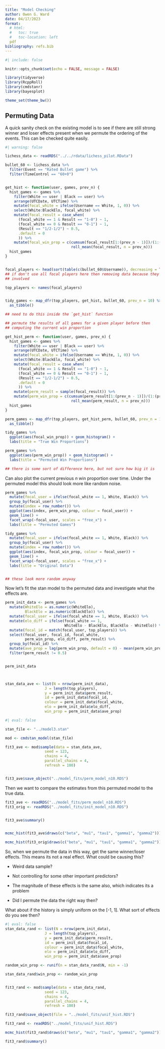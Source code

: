 ```yaml
---
title: "Model Checking"
author: Owen G. Ward
date: 04/17/2023
format: 
  # html:
  #   toc: true
  #   toc-location: left
  pdf
bibliography: refs.bib
---
```



```r
#| include: false

knitr::opts_chunk$set(echo = FALSE, message = FALSE)

library(tidyverse)
library(RcppRoll)
library(cmdstanr)
library(bayesplot)

theme_set(theme_bw())

```



## Permuting Data

A quick sanity check on the existing model is to see if there are 
still strong winner and loser effects present when we permute the 
ordering of the events. This can be checked quite easily.


```r
#| warning: false

lichess_data <- readRDS("../../rdata/lichess_pilot.RData")

bullet_60 <- lichess_data %>% 
  filter(Event == "Rated Bullet game") %>% 
  filter(TimeControl == "60+0")


get_hist <- function(user, games, prev_n) {
  hist_games <- games %>% 
    filter(White == user | Black == user) %>% 
    arrange(UTCDate, UTCTime) %>% 
    mutate(focal_white = ifelse(Username == White, 1, 0)) %>% 
    select(White:BlackElo, focal_white) %>% 
    mutate(focal_result = case_when(
      (focal_white == 1 & Result == "1-0") ~ 1,
      (focal_white == 0 & Result == "0-1") ~ 1,
      (Result == "1/2-1/2") ~ 0.5,
      .default = 0
      )) %>% 
    mutate(focal_win_prop = c(cumsum(focal_result[1:(prev_n - 1)])/(1:(prev_n -1)), 
                              roll_mean(focal_result, n = prev_n)))
  hist_games
}


focal_players <- head(sort(table(c(bullet_60$Username)), decreasing = TRUE), 18)
## if don't use all focal players here then removing data because they won't be
## involved

top_players <- names(focal_players)


tidy_games <- map_dfr(top_players, get_hist, bullet_60, prev_n = 10) %>% 
  as_tibble()

```



```r

## need to do this inside the `get_hist` function

## permute the results of all games for a given player before then
## computing the current win proportion

get_hist_perm <- function(user, games, prev_n) {
  hist_games <- games %>% 
    filter(White == user | Black == user) %>% 
    arrange(UTCDate, UTCTime) %>% 
    mutate(focal_white = ifelse(Username == White, 1, 0)) %>% 
    select(White:BlackElo, focal_white) %>% 
    mutate(focal_result = case_when(
      (focal_white == 1 & Result == "1-0") ~ 1,
      (focal_white == 0 & Result == "0-1") ~ 1,
      (Result == "1/2-1/2") ~ 0.5,
      .default = 0
      )) %>% 
    mutate(perm_result = sample(focal_result)) %>% 
    mutate(perm_win_prop = c(cumsum(perm_result[1:(prev_n - 1)])/(1:(prev_n -1)), 
                              roll_mean(perm_result, n = prev_n)))
  hist_games
}

perm_games <- map_dfr(top_players, get_hist_perm, bullet_60, prev_n = 10) %>% 
  as_tibble()
```


```r
tidy_games %>% 
  ggplot(aes(focal_win_prop)) + geom_histogram() +
  labs(title = "True Win Proportions")

perm_games %>% 
  ggplot(aes(perm_win_prop)) + geom_histogram() +
  labs(title = "Permuted Win Proportions")

## there is some sort of difference here, but not sure how big it is 

```


Can also plot the current previous $n$ win proportion over time. 
Under the permuted model this should look more like random noise.

```r

perm_games %>% 
  mutate(focal_user = ifelse(focal_white == 1, White, Black)) %>% 
  group_by(focal_user) %>% 
  mutate(index = row_number()) %>% 
  ggplot(aes(index, perm_win_prop, colour = focal_user)) +
  geom_line() +
  facet_wrap(~focal_user, scales = "free_x") +
  labs(title = "Permuted Games")

tidy_games %>% 
  mutate(focal_user = ifelse(focal_white == 1, White, Black)) %>% 
  group_by(focal_user) %>% 
  mutate(index = row_number()) %>% 
  ggplot(aes(index, focal_win_prop, colour = focal_user)) +
  geom_line() +
  facet_wrap(~focal_user, scales = "free_x") +
  labs(title = "Original Data")


## these look more random anyway

```


Now let's fit the stan model to the permuted data and investigate what
the effects are.


```r

perm_init_data <- perm_games %>% 
  mutate(WhiteElo = as.numeric(WhiteElo), 
         BlackElo = as.numeric(BlackElo)) %>% 
  mutate(focal_user = ifelse(focal_white == 1, White, Black)) %>% 
  mutate(elo_diff = ifelse(focal_white == 1, 
                           WhiteElo - BlackElo, BlackElo - WhiteElo)) %>% 
  mutate(focal_id = match(focal_user, top_players)) %>% 
  select(focal_user, focal_id, focal_white, 
         perm_win_prop, elo_diff, perm_result) %>% 
  group_by(focal_id) %>% 
  mutate(ave_prop = lag(perm_win_prop, default = 0) - mean(perm_win_prop)) %>% 
  filter(perm_result != 0.5)


perm_init_data



stan_data_ave <- list(N = nrow(perm_init_data),
                  J = length(top_players),
                  y = perm_init_data$perm_result,
                  id = perm_init_data$focal_id,
                  colour = perm_init_data$focal_white,
                  elo = perm_init_data$elo_diff,
                  win_prop = perm_init_data$ave_prop)

```


```r
#| eval: false

stan_file <- "../model3.stan"

mod <- cmdstan_model(stan_file)

fit3_ave <- mod$sample(data = stan_data_ave,
                  seed = 123,
                  chains = 4,
                  parallel_chains = 4,
                  refresh = 100)


fit3_ave$save_object("../model_fits/perm_model_n10.RDS")
```

Then we want to compare the estimates from this permuted model to the true 
data.


```r

fit3_ave <- readRDS("../model_fits/perm_model_n10.RDS")
fit3_orig <- readRDS("../model_fits/init_model_n10.RDS")


fit3_ave$summary()


mcmc_hist(fit3_ave$draws(c("beta", "mu1", "tau1", "gamma1", "gamma2")))

mcmc_hist(fit3_orig$draws(c("beta", "mu1", "tau1", "gamma1", "gamma2")))
```

So, when we permute the data in this way, get the same winner/loser effects.
This means its not a real effect. What could be causing this?


- Weird data sample?

- Not controlling for some other important predictors?

- The magnitude of these effects is the same also, which indicates its a problem

- Did I permute the data the right way then?



What about if the history is simply uniform on the [-1, 1]. What sort of
effects do you see then?

```r
#| eval: false
stan_data_rand <- list(N = nrow(perm_init_data),
                  J = length(top_players),
                  y = perm_init_data$perm_result,
                  id = perm_init_data$focal_id,
                  colour = perm_init_data$focal_white,
                  elo = perm_init_data$elo_diff,
                  win_prop = perm_init_data$ave_prop)

random_win_prop <- runif(n = stan_data_rand$N, min = -1)

stan_data_rand$win_prop <- random_win_prop


fit3_rand <- mod$sample(data = stan_data_rand,
                  seed = 123,
                  chains = 4,
                  parallel_chains = 4,
                  refresh = 100)

fit3_rand$save_object(file = "../model_fits/unif_hist.RDS")

```


```r

fit3_rand <- readRDS("../model_fits/unif_hist.RDS")

mcmc_hist(fit3_rand$draws(c("beta", "mu1", "tau1", "gamma1", "gamma2")))

fit3_rand$summary()

```


